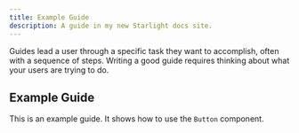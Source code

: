 ```yaml
---
title: Example Guide
description: A guide in my new Starlight docs site.
---
```



Guides lead a user through a specific task they want to accomplish, often with a sequence of steps.
Writing a good guide requires thinking about what your users are trying to do.

## Example Guide

This is an example guide. It shows how to use the `Button` component.

<ButtonComponent client:only="react" />
